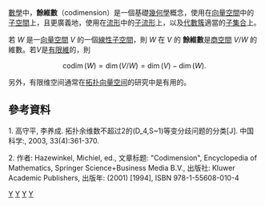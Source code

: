 [[數學|數學]]中，'''餘維數'''（codimension）是一個基礎[[幾何學|幾何學]]概念，使用在[[向量空間|向量空間]]中的[[子空間|子空間]]上，且更廣義地，使用在[[流形|流形]]中的[[子流形|子流形]]上，以及[[代數簇|代數簇]]適當的[[子集合|子集合]]上。

若 ''W'' 是一[[向量空間|向量空間]] ''V'' 的一個[[線性子空間|線性子空間]]，則 ''W'' 在 ''V'' 的 '''餘維數'''是[[商空間|商空間]] ''V''/''W'' 的維數。若''V''是[[有限維|有限維]]的，則

:<math>\operatorname{codim}(W) = \dim(V/W) = \dim(V) - \dim(W).</math>


另外，有限维空间通常在[[拓扑向量空间|拓扑向量空间]]的研究中是有用的。


== 參考資料 ==
1.  高守平, 李养成. 拓扑余维数不超过2的(D_4,S~1)等变分歧问题的分类[J]. 中国科学:, 2003, 33(4):361-370.

2.  作者: Hazewinkel, Michiel, ed., 文章标题: "Codimension", Encyclopedia of Mathematics, Springer Science+Business Media B.V., 出版社: Kluwer Academic Publishers, 出版年: (2001) [1994], ISBN 978-1-55608-010-4
{{linearalgebra-stub}}

[[Category:代數幾何|Y]]
[[Category:点集拓扑学|Y]]
[[Category:維度|Y]]
[[Category:線性代數|Y]]